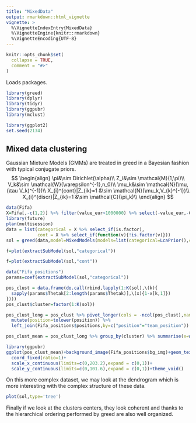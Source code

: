 ```yaml
---
title: "MixedData"
output: rmarkdown::html_vignette
vignette: >
  %\VignetteIndexEntry{MixedData}
  %\VignetteEngine{knitr::rmarkdown}
  %\VignetteEncoding{UTF-8}
---
```


```r
knitr::opts_chunk$set(
  collapse = TRUE,
  comment = "#>"
)
```
Loads packages.
```r
library(greed)
library(dplyr)
library(tidyr)
library(ggpubr)
library(mclust)

library(ggplot2)
set.seed(2134)
```

## Mixed data clustering
Gaussian Mixture Models (GMMs) are treated in greed in a Bayesian fashion with typical conjugate priors.
$$
\begin{align}
\pi&\sim Dirichlet(\alpha)\\
Z_i&\sim \mathcal{M}(1,\pi)\\
V_k&\sim \mathcal{W}(\varepsilon^{-1},n_0)\\
\mu_k&\sim \mathcal{N}(\mu,(\tau V_k)^{-1})\\
X_{i}^{cont}|Z_{ik}=1 &\sim \mathcal{N}(\mu_k,V_{k}^{-1})\\
X_{i}^{discr}|Z_{ik}=1 &\sim \mathcal{C}(\pi_k)\\
\end{align}
$$

```r
data(Fifa)
X=Fifa[,-c(1,2)] %>% filter(value_eur>1000000) %>% select(-value_eur,-GK)
library(future)
plan(multisession)
data = list(categorical = X %>% select_if(is.factor),
            cont = X %>% select_if(function(v){!is.factor(v)}))
sol = greed(data,model=MixedModels(models=list(categorical=LcaPrior(),cont=GmmPrior())))
```

```r
f=plot(extractSubModel(sol,"categorical"))
```
```r
f=plot(extractSubModel(sol,"cont"))
```

```r
data("Fifa_positions")
params=coef(extractSubModel(sol,"categorical"))

pos_clust = data.frame(do.call(rbind,lapply(1:K(sol),\(k){
  sapply(params$Thetak[2:length(params$Thetak)],\(x){1-x[k,1]})
})))
pos_clust$cluster=factor(1:K(sol))

pos_clust_long = pos_clust %>% pivot_longer(cols = -ncol(pos_clust),names_to = "position",values_to = "p") %>% 
  mutate(position=tolower(position)) %>% 
  left_join(Fifa_positions$positions,by=c("position"="team_position"))

pos_clust_mean = pos_clust_long %>% group_by(cluster) %>% summarise(x=weighted.mean(x,p),y=weighted.mean(y,p))

library(ggpubr)
ggplot(pos_clust_mean)+background_image(Fifa_positions$bg_img)+geom_text(aes(x=x,y=y,label=cluster),size=5,col="red")+
  coord_fixed(ratio=1)+
  scale_x_continuous(limits=c(0,203.2),expand = c(0,1))+
  scale_y_continuous(limits=c(0,101.6),expand = c(0,1))+theme_void()

```

On this more complex dataset, we may look at the dendrogram which is more interesting with the complex structure of these data.

```r
plot(sol,type='tree')
```

Finally if we look at the clusters centers, they look coherent and thanks to the hierarchical ordering performed by greed are also well organized.
